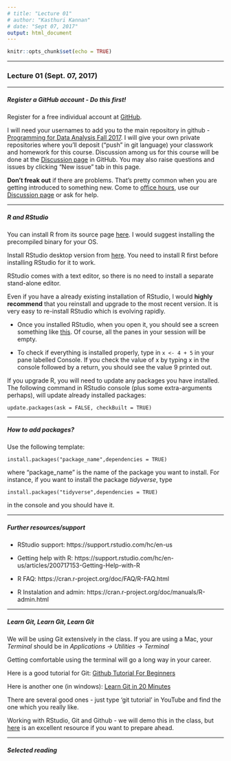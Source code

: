 ```yaml
---
# title: "Lecture 01"
# author: "Kasthuri Kannan"
# date: "Sept 07, 2017"
output: html_document
---
```


```r
knitr::opts_chunk$set(echo = TRUE)
```

---

### Lecture 01 (Sept. 07, 2017)

---

##### Register a GitHub account - Do this first! 

Register for a free individual account at [GitHub](https://github.com/). 

I will need your usernames to add you to the main repository in github - [Programming for Data Analysis Fall 2017]( https://github.com/PDA-NYU-Fall-2017). I will give your own private repositories where you'll deposit ("push" in git language) your classwork and homework for this course. Discussion among us for this course will be done at the [Discussion page](https://github.com/PDA-NYU-Fall-2017/Discussion/issues) in GitHub. You may also raise questions and issues by clicking "New issue" tab in this page.

**Don't freak out** if there are problems. That's pretty common when you are getting introduced to something new. Come to [office hours](https://kannan-kasthuri.github.io/pda.html), use our [Discussion page](https://github.com/PDA-NYU-Fall-2017/Discussion/issues) or ask for help.

---

##### R and RStudio

You can install R from its source page <a href="https://www.r-project.org/"target="_blank"> here</a>. I would suggest installing the precompiled binary for your OS.

Install RStudio desktop version from <a href="https://www.rstudio.com/products/RStudio/"target="_blank">here</a>. You need to install R first before installing RStudio for it to work.

RStudio comes with a text editor, so there is no need to install a separate stand-alone editor.

Even if you have a already existing installation of RStudio, I would **highly recommend** that you reinstall and upgrade to the most recent version. It is very easy to re-install RStudio which is evolving rapidly. 

* Once you installed RStudio, when you open it, you should see a screen something like [this](http://www.rstudio.com/wp-content/uploads/2014/04/rstudio-workbench.png). Of course, all the panes in your session will be empty.

* To check if everything is installed properly, type in `x <- 4 + 5` in your pane labelled Console. If you check the value of x by typing x in the console followed by a return, you should see the value 9 printed out.
  
If you upgrade R, you will need to update any packages you have installed. The following command in RStudio console (plus some extra-arguments perhaps), will update already installed packages:

`update.packages(ask = FALSE, checkBuilt = TRUE)`

---

##### How to add packages?

Use the following template:

`install.packages("package_name",dependencies = TRUE)` 

where "package_name" is the name of the package you want to install. For instance, if you want to install the package _tidyverse_, type 

`install.packages("tidyverse",dependencies = TRUE)`

in the console and you should have it.

---

##### Further resources/support

* RStudio support: https://support.rstudio.com/hc/en-us

* Getting help with R: https://support.rstudio.com/hc/en-us/articles/200717153-Getting-Help-with-R

* R FAQ: https://cran.r-project.org/doc/FAQ/R-FAQ.html

* R Instalation and admin: https://cran.r-project.org/doc/manuals/R-admin.html

---

##### Learn Git, Learn Git, Learn Git

We will be using Git extensively in the class. If you are using a Mac, your _Terminal_ should be in _Applications -> Utilities -> Terminal_

Getting comfortable using the terminal will go a long way in your career. 

Here is a good tutorial for Git: [Github Tutorial For Beginners](https://www.youtube.com/watch?v=0fKg7e37bQE) 

Here is another one (in windows): [Learn Git in 20 Minutes](https://www.youtube.com/watch?v=Y9XZQO1n_7c)

There are several good ones - just type 'git tutorial' in YouTube and find the one which you really like.

Working with RStudio, Git and Github - we will demo this in the class, but [here](http://happygitwithr.com/) is an excellent resource if you want to prepare ahead.

---

##### Selected reading
